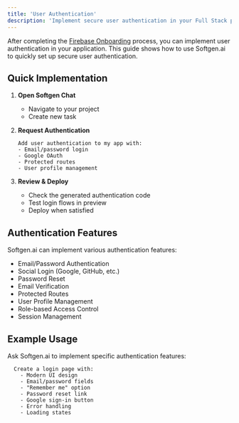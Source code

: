 ```yaml
---
title: 'User Authentication'
description: 'Implement secure user authentication in your Full Stack project with Firebase Auth'
---
```


After completing the [Firebase Onboarding](/fullstack/firebase-onboarding) process, you can implement user authentication in your application. This guide shows how to use Softgen.ai to quickly set up secure user authentication.

## Quick Implementation

1. **Open Softgen Chat**
   - Navigate to your project
   - Create new task

2. **Request Authentication**
   ```plaintext
   Add user authentication to my app with:
   - Email/password login
   - Google OAuth
   - Protected routes
   - User profile management
   ```

3. **Review & Deploy**
   - Check the generated authentication code
   - Test login flows in preview
   - Deploy when satisfied

## Authentication Features

Softgen.ai can implement various authentication features:

- Email/Password Authentication
- Social Login (Google, GitHub, etc.)
- Password Reset
- Email Verification
- Protected Routes
- User Profile Management
- Role-based Access Control
- Session Management

## Example Usage

Ask Softgen.ai to implement specific authentication features:

```plaintext
  Create a login page with:
    - Modern UI design
    - Email/password fields
    - "Remember me" option
    - Password reset link
    - Google sign-in button
    - Error handling
    - Loading states
   ```